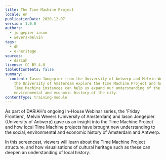 ```yaml
---
title: The Time Machine Project
locale: en
publicationDate: 2020-12-07
version: 1.0.0
authors:
  - jongepier-iason
  - wevers-melvin
tags:
  - dh
  - e-heritage
sources:
  - dariah
license: CC BY 4.0
tableOfContents: false
summary:
  content: Iason Jongepier from the University of Antwerp and Melvin Wevers from
    the University of Amsterdam explore the Time Machine Project and how local
    Time Machine instances can help us expand our understanding of the social,
    environmental and economic history of the city.
contentType: training-module
---
```

As part of DARIAH's ongoing In-House Webinar series, the 'Friday Frontiers', Melvin Wevers (University of Amsterdam) and Iason Jongepier (University of Antwerp) gave us an insight into the Time Machine Project and how local Time Machine projects have brought new understanding to the social, environmental and economic history of Amsterdam and Antwerp.

In this screencast, viewers will learn about the Time Machine Project structure, and how visualisations of cultural heritage such as these can deepen an understanding of local history.

<VideoCard title="Click to view" subtitle="The Time Machine Project" id="pM33gxkUYyA" image="images/friday-frontiers.png" startTime="206" />

